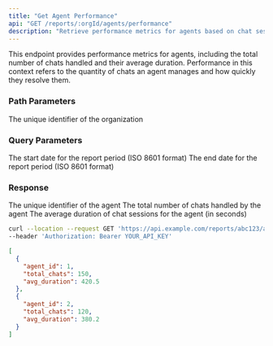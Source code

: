 ```yaml
---
title: "Get Agent Performance"
api: "GET /reports/:orgId/agents/performance"
description: "Retrieve performance metrics for agents based on chat sessions"
---
```


This endpoint provides performance metrics for agents, including the total number of chats handled and their average duration. Performance in this context refers to the quantity of chats an agent manages and how quickly they resolve them.

### Path Parameters

<ParamField path="orgId" type="string" required>
  The unique identifier of the organization
</ParamField>

### Query Parameters

<ParamField query="startDate" type="string" format="date-time" optional>
  The start date for the report period (ISO 8601 format)
</ParamField>

<ParamField query="endDate" type="string" format="date-time" optional>
  The end date for the report period (ISO 8601 format)
</ParamField>

### Response

<ResponseField name="agent_id" type="number">
  The unique identifier of the agent
</ResponseField>

<ResponseField name="total_chats" type="number">
  The total number of chats handled by the agent
</ResponseField>

<ResponseField name="avg_duration" type="number">
  The average duration of chat sessions for the agent (in seconds)
</ResponseField>

<RequestExample>

```bash Example Request
curl --location --request GET 'https://api.example.com/reports/abc123/agents/performance?startDate=2023-01-01T00:00:00Z&endDate=2023-12-31T23:59:59Z' \
--header 'Authorization: Bearer YOUR_API_KEY'
```

</RequestExample>

<ResponseExample>

```json Response
[
  {
    "agent_id": 1,
    "total_chats": 150,
    "avg_duration": 420.5
  },
  {
    "agent_id": 2,
    "total_chats": 120,
    "avg_duration": 380.2
  }
]
```

</ResponseExample>
